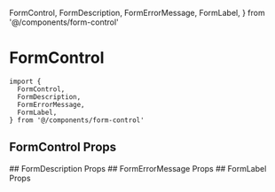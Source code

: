   FormControl,
  FormDescription,
  FormErrorMessage,
  FormLabel,
} from '@/components/form-control'

<Meta of={FormControlStories} />

# FormControl

```tsx
import {
  FormControl,
  FormDescription,
  FormErrorMessage,
  FormLabel,
} from '@/components/form-control'
```

## FormControl Props
<ArgTypes of={FormControl} />
## FormDescription Props
<ArgTypes of={FormDescription} />
## FormErrorMessage Props
<ArgTypes of={FormErrorMessage} />
## FormLabel Props
<ArgTypes of={FormLabel} />

<Stories />
